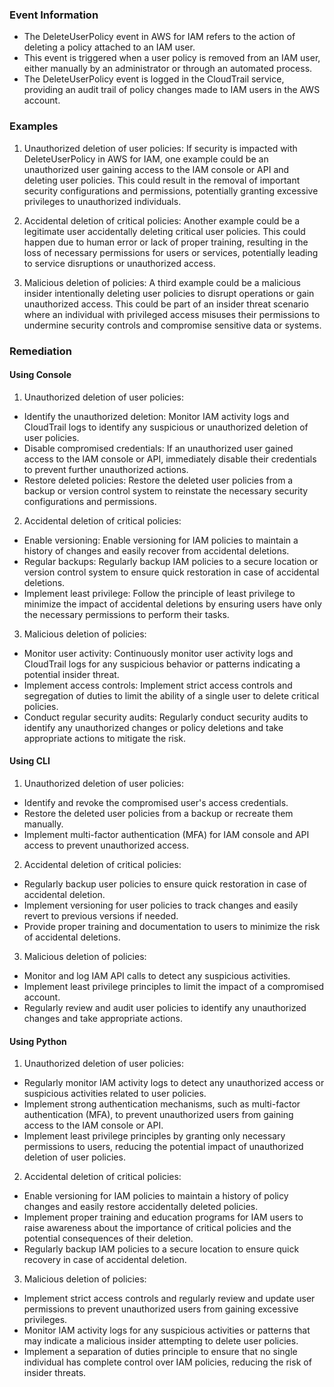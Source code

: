 
### Event Information

- The DeleteUserPolicy event in AWS for IAM refers to the action of deleting a policy attached to an IAM user.
- This event is triggered when a user policy is removed from an IAM user, either manually by an administrator or through an automated process.
- The DeleteUserPolicy event is logged in the CloudTrail service, providing an audit trail of policy changes made to IAM users in the AWS account.


### Examples

1. Unauthorized deletion of user policies: If security is impacted with DeleteUserPolicy in AWS for IAM, one example could be an unauthorized user gaining access to the IAM console or API and deleting user policies. This could result in the removal of important security configurations and permissions, potentially granting excessive privileges to unauthorized individuals.

2. Accidental deletion of critical policies: Another example could be a legitimate user accidentally deleting critical user policies. This could happen due to human error or lack of proper training, resulting in the loss of necessary permissions for users or services, potentially leading to service disruptions or unauthorized access.

3. Malicious deletion of policies: A third example could be a malicious insider intentionally deleting user policies to disrupt operations or gain unauthorized access. This could be part of an insider threat scenario where an individual with privileged access misuses their permissions to undermine security controls and compromise sensitive data or systems.

### Remediation

#### Using Console

1. Unauthorized deletion of user policies:
- Identify the unauthorized deletion: Monitor IAM activity logs and CloudTrail logs to identify any suspicious or unauthorized deletion of user policies.
- Disable compromised credentials: If an unauthorized user gained access to the IAM console or API, immediately disable their credentials to prevent further unauthorized actions.
- Restore deleted policies: Restore the deleted user policies from a backup or version control system to reinstate the necessary security configurations and permissions.

2. Accidental deletion of critical policies:
- Enable versioning: Enable versioning for IAM policies to maintain a history of changes and easily recover from accidental deletions.
- Regular backups: Regularly backup IAM policies to a secure location or version control system to ensure quick restoration in case of accidental deletions.
- Implement least privilege: Follow the principle of least privilege to minimize the impact of accidental deletions by ensuring users have only the necessary permissions to perform their tasks.

3. Malicious deletion of policies:
- Monitor user activity: Continuously monitor user activity logs and CloudTrail logs for any suspicious behavior or patterns indicating a potential insider threat.
- Implement access controls: Implement strict access controls and segregation of duties to limit the ability of a single user to delete critical policies.
- Conduct regular security audits: Regularly conduct security audits to identify any unauthorized changes or policy deletions and take appropriate actions to mitigate the risk.

#### Using CLI

1. Unauthorized deletion of user policies:
- Identify and revoke the compromised user's access credentials.
- Restore the deleted user policies from a backup or recreate them manually.
- Implement multi-factor authentication (MFA) for IAM console and API access to prevent unauthorized access.

2. Accidental deletion of critical policies:
- Regularly backup user policies to ensure quick restoration in case of accidental deletion.
- Implement versioning for user policies to track changes and easily revert to previous versions if needed.
- Provide proper training and documentation to users to minimize the risk of accidental deletions.

3. Malicious deletion of policies:
- Monitor and log IAM API calls to detect any suspicious activities.
- Implement least privilege principles to limit the impact of a compromised account.
- Regularly review and audit user policies to identify any unauthorized changes and take appropriate actions.

#### Using Python

1. Unauthorized deletion of user policies:
- Regularly monitor IAM activity logs to detect any unauthorized access or suspicious activities related to user policies.
- Implement strong authentication mechanisms, such as multi-factor authentication (MFA), to prevent unauthorized users from gaining access to the IAM console or API.
- Implement least privilege principles by granting only necessary permissions to users, reducing the potential impact of unauthorized deletion of user policies.

2. Accidental deletion of critical policies:
- Enable versioning for IAM policies to maintain a history of policy changes and easily restore accidentally deleted policies.
- Implement proper training and education programs for IAM users to raise awareness about the importance of critical policies and the potential consequences of their deletion.
- Regularly backup IAM policies to a secure location to ensure quick recovery in case of accidental deletion.

3. Malicious deletion of policies:
- Implement strict access controls and regularly review and update user permissions to prevent unauthorized users from gaining excessive privileges.
- Monitor IAM activity logs for any suspicious activities or patterns that may indicate a malicious insider attempting to delete user policies.
- Implement a separation of duties principle to ensure that no single individual has complete control over IAM policies, reducing the risk of insider threats.


